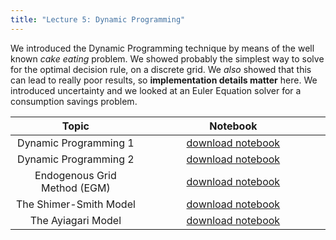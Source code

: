 ```yaml
---
title: "Lecture 5: Dynamic Programming"
---
```


We introduced the Dynamic Programming technique by means of the well known _cake eating_ problem. We showed probably the simplest way to solve for the optimal decision rule, on a discrete grid. We _also_ showed that this can lead to really poor results, so **implementation details matter** here. We introduced uncertainty and we looked at an Euler Equation solver for a consumption savings problem.


Topic | Notebook 
:-----: | :--------: 
Dynamic Programming 1 | [download notebook](https://raw.githubusercontent.com/floswald/CompEcon/refs/heads/main/notebooks/week6/dp.jl) 
Dynamic Programming 2 | [download notebook](https://raw.githubusercontent.com/floswald/CompEcon/refs/heads/main/notebooks/week6/dp2.jl)
Endogenous Grid Method (EGM) | [download notebook](https://raw.githubusercontent.com/floswald/CompEcon/refs/heads/main/notebooks/week6/EGM.jl)
The Shimer-Smith Model | [download notebook](https://raw.githubusercontent.com/floswald/CompEcon/refs/heads/main/notebooks/week6/shimer-smith.jl)
The Ayiagari Model | [download notebook](https://raw.githubusercontent.com/floswald/CompEcon/refs/heads/main/notebooks/week6/Aiyagari.jl)




